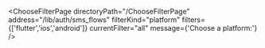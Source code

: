 


<ChooseFilterPage
    directoryPath="/ChooseFilterPage"
    address="/lib/auth/sms_flows"
    filterKind="platform"
    filters={['flutter','ios','android']}
    currentFilter="all"
    message={'Choose a platform:'}
/>
